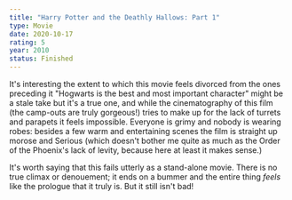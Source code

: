 ```yaml
---
title: "Harry Potter and the Deathly Hallows: Part 1"
type: Movie
date: 2020-10-17
rating: 5
year: 2010
status: Finished
---
```


It's interesting the extent to which this movie feels divorced from the ones preceding it "Hogwarts is the best and most important character" might be a stale take but it's a true one, and while the cinematography of this film (the camp-outs are truly gorgeous!) tries to make up for the lack of turrets and parapets it feels impossible. Everyone is grimy and nobody is wearing robes: besides a few warm and entertaining scenes the film is straight up morose and Serious (which doesn't bother me quite as much as the Order of the Phoenix's lack of levity, because here at least it makes sense.)

It's worth saying that this fails utterly as a stand-alone movie. There is no true climax or denouement; it ends on a bummer and the entire thing _feels_ like the prologue that it truly is. But it still isn't bad!
